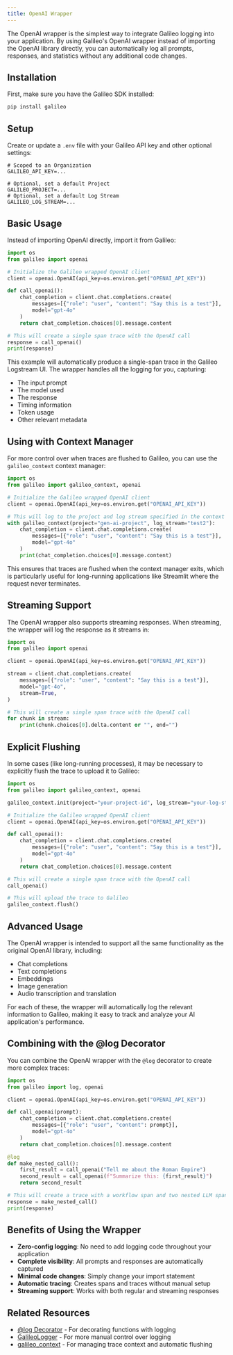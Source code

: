 ```yaml
---
title: OpenAI Wrapper
---
```


The OpenAI wrapper is the simplest way to integrate Galileo logging into your application. By using Galileo's OpenAI wrapper instead of importing the OpenAI library directly, you can automatically log all prompts, responses, and statistics without any additional code changes.

## Installation

First, make sure you have the Galileo SDK installed:

```bash
pip install galileo
```

## Setup

Create or update a `.env` file with your Galileo API key and other optional settings:

```env
# Scoped to an Organization
GALILEO_API_KEY=...

# Optional, set a default Project
GALILEO_PROJECT=...
# Optional, set a default Log Stream
GALILEO_LOG_STREAM=...
```

## Basic Usage

Instead of importing OpenAI directly, import it from Galileo:

```python
import os
from galileo import openai

# Initialize the Galileo wrapped OpenAI client
client = openai.OpenAI(api_key=os.environ.get("OPENAI_API_KEY"))

def call_openai():
    chat_completion = client.chat.completions.create(
        messages=[{"role": "user", "content": "Say this is a test"}], 
        model="gpt-4o"
    )
    return chat_completion.choices[0].message.content

# This will create a single span trace with the OpenAI call
response = call_openai()
print(response)
```

This example will automatically produce a single-span trace in the Galileo Logstream UI. The wrapper handles all the logging for you, capturing:

- The input prompt
- The model used
- The response
- Timing information
- Token usage
- Other relevant metadata

## Using with Context Manager

For more control over when traces are flushed to Galileo, you can use the `galileo_context` context manager:

```python
import os
from galileo import galileo_context, openai

# Initialize the Galileo wrapped OpenAI client
client = openai.OpenAI(api_key=os.environ.get("OPENAI_API_KEY"))

# This will log to the project and log stream specified in the context manager
with galileo_context(project="gen-ai-project", log_stream="test2"):
    chat_completion = client.chat.completions.create(
        messages=[{"role": "user", "content": "Say this is a test"}], 
        model="gpt-4o"
    )
    print(chat_completion.choices[0].message.content)
```

This ensures that traces are flushed when the context manager exits, which is particularly useful for long-running applications like Streamlit where the request never terminates.

## Streaming Support

The OpenAI wrapper also supports streaming responses. When streaming, the wrapper will log the response as it streams in:

```python
import os
from galileo import openai

client = openai.OpenAI(api_key=os.environ.get("OPENAI_API_KEY"))

stream = client.chat.completions.create(
    messages=[{"role": "user", "content": "Say this is a test"}], 
    model="gpt-4o", 
    stream=True,
)

# This will create a single span trace with the OpenAI call
for chunk in stream:
    print(chunk.choices[0].delta.content or "", end="")
```

## Explicit Flushing

In some cases (like long-running processes), it may be necessary to explicitly flush the trace to upload it to Galileo:

```python
import os
from galileo import galileo_context, openai

galileo_context.init(project="your-project-id", log_stream="your-log-stream-id")

# Initialize the Galileo wrapped OpenAI client
client = openai.OpenAI(api_key=os.environ.get("OPENAI_API_KEY"))

def call_openai():
    chat_completion = client.chat.completions.create(
        messages=[{"role": "user", "content": "Say this is a test"}], 
        model="gpt-4o"
    )
    return chat_completion.choices[0].message.content

# This will create a single span trace with the OpenAI call
call_openai()

# This will upload the trace to Galileo
galileo_context.flush()
```

## Advanced Usage

The OpenAI wrapper is intended to support all the same functionality as the original OpenAI library, including:

- Chat completions
- Text completions
- Embeddings
- Image generation
- Audio transcription and translation

For each of these, the wrapper will automatically log the relevant information to Galileo, making it easy to track and analyze your AI application's performance.

## Combining with the @log Decorator

You can combine the OpenAI wrapper with the `@log` decorator to create more complex traces:

```python
import os
from galileo import log, openai

client = openai.OpenAI(api_key=os.environ.get("OPENAI_API_KEY"))

def call_openai(prompt):
    chat_completion = client.chat.completions.create(
        messages=[{"role": "user", "content": prompt}], 
        model="gpt-4o"
    )
    return chat_completion.choices[0].message.content

@log
def make_nested_call():
    first_result = call_openai("Tell me about the Roman Empire")
    second_result = call_openai(f"Summarize this: {first_result}")
    return second_result

# This will create a trace with a workflow span and two nested LLM spans
response = make_nested_call()
print(response)
```

## Benefits of Using the Wrapper

- **Zero-config logging**: No need to add logging code throughout your application
- **Complete visibility**: All prompts and responses are automatically captured
- **Minimal code changes**: Simply change your import statement
- **Automatic tracing**: Creates spans and traces without manual setup
- **Streaming support**: Works with both regular and streaming responses

## Related Resources

- [@log Decorator](/sdk-api/python/logging/log-decorator) - For decorating functions with logging
- [GalileoLogger](/sdk-api/python/logging/galileo-logger) - For more manual control over logging
- [galileo_context](/sdk-api/python/logging/galileo-context) - For managing trace context and automatic flushing
